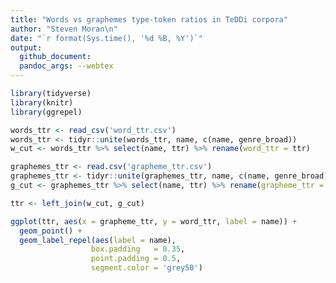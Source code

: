 ```yaml
---
title: "Words vs graphemes type-token ratios in TeDDi corpora"
author: "Steven Moran\n"
date: "`r format(Sys.time(), '%d %B, %Y')`"
output:
  github_document:
  pandoc_args: --webtex
---
```


```r
library(tidyverse)
library(knitr)
library(ggrepel)
```

```r
words_ttr <- read_csv('word_ttr.csv')
words_ttr <- tidyr::unite(words_ttr, name, c(name, genre_broad))
w_cut <- words_ttr %>% select(name, ttr) %>% rename(word_ttr = ttr)

graphemes_ttr <- read.csv('grapheme_ttr.csv')
graphemes_ttr <- tidyr::unite(graphemes_ttr, name, c(name, genre_broad))
g_cut <- graphemes_ttr %>% select(name, ttr) %>% rename(grapheme_ttr = ttr)
```

```r
ttr <- left_join(w_cut, g_cut)
```

```r
ggplot(ttr, aes(x = grapheme_ttr, y = word_ttr, label = name)) +
  geom_point() +
  geom_label_repel(aes(label = name),
                  box.padding   = 0.35,
                  point.padding = 0.5,
                  segment.color = 'grey50')
```